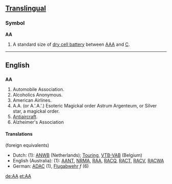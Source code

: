 ==[[Translingual]]==

===Symbol===
'''AA'''
#A standard size of [[dry cell battery]] between [[AAA]] and [[C]].

----

==English==

==={{Abbreviation}}===
'''AA'''
#Automobile Association.
#Alcoholics Anonymous.
#American Airlines.
#A.A. (or A.'.A.'.) Esoteric Magickal order Astrum Argenteum, or Silver star, a magickal order.
#[[Antiaircraft]].
#Alzheimer's Association

====Translations====
(foreign equivalents)

*Dutch: (1): [[ANWB]] (Netherlands); [[Touring]], [[VTB-VAB]] (Belgium)
*English (Australia): (1): [[AANT]], [[NRMA]], [[RAA]], [[RACQ]], [[RACT]], [[RACV]], [[RACWA]]
*German: [[ADAC]] (1), [[Flugabwehr]] ''f'' (6)

[[de:AA]]
[[et:AA]]